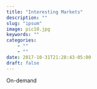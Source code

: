 ```yaml
---
title: "Interesting Markets"
description: ""
slug: "ipsum"
image: pic10.jpg
keywords: ""
categories: 
    - ""
    - ""
date: 2017-10-31T21:28:43-05:00
draft: false
---
```


On-demand